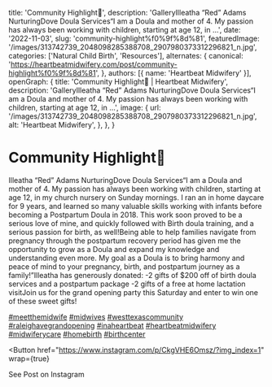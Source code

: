   title: 'Community Highlight🍁',
  description: 'GalleryIlleatha “Red” Adams NurturingDove Doula Services“I am a Doula and mother of 4. My passion has always been working with children, starting at age 12, in ...',
  date: '2022-11-03',
  slug: 'community-highlight%f0%9f%8d%81',
  featuredImage: '/images/313742739_2048098285388708_2907980373312296821_n.jpg',
  categories: ['Natural Child Birth', 'Resources'],
  alternates: {
    canonical: 'https://heartbeatmidwifery.com/post/community-highlight%f0%9f%8d%81',
  },
  authors: [{ name: 'Heartbeat Midwifery' }],
  openGraph: {
    title: 'Community Highlight🍁 | Heartbeat Midwifery',
    description: 'GalleryIlleatha “Red” Adams NurturingDove Doula Services“I am a Doula and mother of 4. My passion has always been working with children, starting at age 12, in ...',
    image: {
      url: '/images/313742739_2048098285388708_2907980373312296821_n.jpg',
      alt: 'Heartbeat Midwifery',
    },
  },
}


# Community Highlight🍁

<Gallery>
  <GalleryItem
    src="/images/313742739_2048098285388708_2907980373312296821_n.jpg"
    size="large"
  />
  <GalleryItem
    src="/images/313827036_182531377648264_661695156980125602_n.jpg"
    size="large"
  />
</Gallery>

Illeatha “Red” Adams NurturingDove Doula Services“I am a Doula and mother of 4. My passion has always been working with children, starting at age 12, in my church nursery on Sunday mornings. I ran an in home daycare for 9 years, and learned so many valuable skills working with infants before becoming a Postpartum Doula in 2018. This work soon proved to be a serious love of mine, and quickly followed with Birth doula training, and a serious passion for birth, as well!Being able to help families navigate from pregnancy through the postpartum recovery period has given me the opportunity to grow as a Doula and expand my knowledge and understanding even more. My goal as a Doula is to bring harmony and peace of mind to your pregnancy, birth, and postpartum journey as a family!”Illeatha has generously donated: -2 gifts of $200 off of birth doula services and a postpartum package -2 gifts of a free at home lactation visitJoin us for the grand opening party this Saturday and enter to win one of these sweet gifts!

[#meetthemidwife](https://www.instagram.com/explore/tags/meetthemidwife/) [#midwives](https://www.instagram.com/explore/tags/midwives/) [#westtexascommunity](https://www.instagram.com/explore/tags/westtexascommunity/) [#raleighavegrandopening](https://www.instagram.com/explore/tags/raleighavegrandopening/) [#inaheartbeat](https://www.instagram.com/explore/tags/inaheartbeat/) [#heartbeatmidwifery](https://www.instagram.com/explore/tags/heartbeatmidwifery/) [#midwiferycare](https://www.instagram.com/explore/tags/midwiferycare/) [#homebirth](https://www.instagram.com/explore/tags/homebirth/) [#birthcenter](https://www.instagram.com/explore/tags/birthcenter/)

<Button
  href="https://www.instagram.com/p/CkgVHE6Omsz/?img_index=1"
  wrap={true}
>
  See Post on Instagram
</Button>
